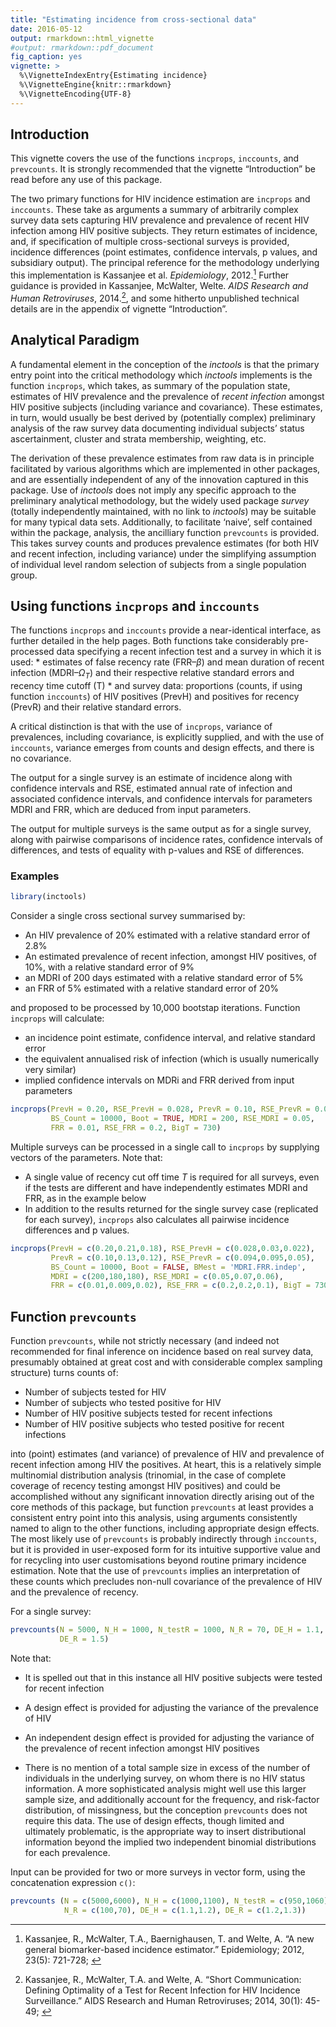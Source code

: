 ```yaml
---
title: "Estimating incidence from cross-sectional data"
date: 2016-05-12
output: rmarkdown::html_vignette
#output: rmarkdown::pdf_document
fig_caption: yes
vignette: >
  %\VignetteIndexEntry{Estimating incidence}
  %\VignetteEngine{knitr::rmarkdown}
  %\VignetteEncoding{UTF-8}
---
```


## Introduction

This vignette covers the use of the functions `incprops`, `inccounts`, and `prevcounts`. It is strongly recommended that the vignette "Introduction" be read before any use of this package.

The two primary functions for HIV incidence estimation are `incprops` and `inccounts`. These take as arguments a summary of arbitrarily complex survey data sets capturing HIV prevalence and prevalence of recent HIV infection among HIV positive subjects. They return estimates of incidence, and, if specification of multiple cross-sectional surveys is provided, incidence differences (point estimates, confidence intervals, p values, and subsidiary output). The principal reference for the methodology underlying this implementation is Kassanjee et al. *Epidemiology*, 2012.[^1] Further guidance is provided in Kassanjee, McWalter, Welte. *AIDS Research and Human Retroviruses*, 2014.[^2], and some hitherto unpublished technical details are in the appendix of vignette "Introduction".

## Analytical Paradigm

A fundamental element in the conception of the *inctools* is that the primary entry point into the critical methodology which *inctools* implements is the function  `incprops`, which takes, as summary of the population state, estimates of HIV prevalence and the prevalence of *recent infection* amongst HIV positive subjects (including variance and covariance). These estimates, in turn, would usually be best derived by (potentially complex) preliminary analysis of the raw survey data documenting individual subjects' status ascertainment, cluster and strata membership, weighting, etc.

The derivation of these prevalence estimates from raw data is in principle facilitated by various algorithms which are implemented in other packages, and are essentially independent of any of the innovation captured in this package. Use of *inctools* does not imply any specific approach to the preliminary analytical methodology, but the widely used package *survey* (totally independently maintained, with no link to *inctools*) may be suitable for many typical data sets. Additionally, to facilitate 'naive', self contained within the package, analysis, the ancilliary function `prevcounts` is provided. This takes survey counts and produces prevalence estimates (for both HIV and recent infection, including variance) under the simplifying assumption of individual level random selection of subjects from a single population group.


## Using functions `incprops` and `inccounts`

The functions `incprops` and `inccounts` provide a near-identical interface, as further detailed in the help pages. Both functions take considerably pre-processed data specifying a recent infection test and a survey in which it is used:
* estimates of false recency rate (FRR--$\beta$) and mean duration of recent infection (MDRI--$\Omega_T$) and their respective relative standard errors and recency time cutoff (T)
*  and survey data: proportions (counts, if using function `inccounts`) of HIV positives (PrevH) and positives for recency (PrevR) and their relative standard errors.

A critical distinction is that with the use of `incprops`, variance of prevalences, including covariance, is explicitly supplied, and with the use of `inccounts`, variance emerges from counts and design effects, and there is no covariance.  

The output for a single survey is an estimate of incidence along with confidence intervals and RSE, estimated annual rate of infection and associated confidence intervals, and confidence intervals for parameters MDRI and FRR, which are deduced from input parameters.

The output for multiple surveys is the same output as for a single survey, along with pairwise comparisons of incidence rates, confidence intervals of differences, and tests of equality with p-values and RSE of differences.


### Examples

```r
library(inctools)
```

Consider a single cross sectional survey summarised by:

* An HIV prevalence of 20% estimated with a relative standard error of 2.8%
* An estimated prevalence of recent infection, amongst HIV positives, of 10%, with a relative standard error of 9%
* an MDRI of 200 days estimated with a relative standard error of 5%
* an FRR of 5% estimated with a relative standard error of 20%

and proposed to be processed by 10,000 bootstap iterations. Function `incprops` will calculate:

* an incidence point estimate, confidence interval, and relative standard error
* the equivalent annualised risk of infection (which is usually numerically very similar)
* implied confidence intervals on MDRi and FRR derived from input parameters

```r
incprops(PrevH = 0.20, RSE_PrevH = 0.028, PrevR = 0.10, RSE_PrevR = 0.09,
         BS_Count = 10000, Boot = TRUE, MDRI = 200, RSE_MDRI = 0.05,
         FRR = 0.01, RSE_FRR = 0.2, BigT = 730)
```

Multiple surveys can be processed in a single call to `incprops` by supplying vectors of the parameters. Note that:

* A single value of recency cut off time $T$ is required for all surveys, even if the tests are different and have independently estimates MDRI and FRR, as in the example below
* In addition to the results returned for the single survey case (replicated for each survey), `incprops` also calculates all pairwise incidence differences and p values.


```r
incprops(PrevH = c(0.20,0.21,0.18), RSE_PrevH = c(0.028,0.03,0.022),
         PrevR = c(0.10,0.13,0.12), RSE_PrevR = c(0.094,0.095,0.05),
         BS_Count = 10000, Boot = FALSE, BMest = 'MDRI.FRR.indep',
         MDRI = c(200,180,180), RSE_MDRI = c(0.05,0.07,0.06),
         FRR = c(0.01,0.009,0.02), RSE_FRR = c(0.2,0.2,0.1), BigT = 730)
```



## Function `prevcounts`

Function `prevcounts`, while not strictly necessary (and indeed not recommended for final inference on incidence based on real survey data, presumably obtained at great cost and with considerable complex sampling structure) turns counts of:

* Number of subjects tested for HIV
* Number of subjects who tested positive for HIV
* Number of HIV positive subjects tested for recent infections
* Number of HIV positive subjects who tested positive for recent infections

into (point) estimates (and variance) of prevalence of HIV and prevalence of recent infection among HIV the positives. At heart, this is a relatively simple multinomial distribution analysis (trinomial, in the case of complete coverage of recency testing amongst HIV positives) and could be accomplished without any significant innovation directly arising out of the core methods of this package, but function `prevcounts` at least provides a consistent entry point into this analysis, using arguments consistently named to align to the other functions, including appropriate design effects. The most likely use of `prevcounts` is probably indirectly through `inccounts`, but it is provided in user-exposed form for its intuitive supportive value and for recycling into user customisations beyond routine primary incidence estimation. Note that the use of `prevcounts` implies an interpretation of these counts which precludes non-null covariance of the prevalence of HIV and the prevalence of recency.

For a single survey:

```r
prevcounts(N = 5000, N_H = 1000, N_testR = 1000, N_R = 70, DE_H = 1.1,
           DE_R = 1.5)
```

Note that:

* It is spelled out that in this instance all HIV positive subjects were tested for recent infection

* A design effect is provided for adjusting the variance of the prevalence of HIV

* An independent design effect is provided for adjusting the variance of the prevalence of recent infection amongst HIV positives

* There is no mention of a total sample size in excess of the number of individuals in the underlying survey, on whom there is no HIV status information. A more sophisticated analysis might well use this larger sample size, and additionally account for the frequency, and risk-factor distribution, of missingness, but the conception `prevcounts` does not require this data. The use of design effects, though limited and ultimately problematic, is the appropriate way to insert distributional information beyond the implied two independent binomial distributions for each prevalence.


Input can be provided for two or more surveys in vector form, using the concatenation expression `c()`:

```r
prevcounts (N = c(5000,6000), N_H = c(1000,1100), N_testR = c(950,1060),
            N_R = c(100,70), DE_H = c(1.1,1.2), DE_R = c(1.2,1.3))
```




[^1]: Kassanjee, R., McWalter, T.A., Baernighausen, T. and Welte, A. "A new general biomarker-based incidence estimator." Epidemiology; 2012, 23(5): 721-728; \doi{10.1097/EDE.0b013e3182576c07}

[^2]: Kassanjee, R., McWalter, T.A. and Welte, A. "Short Communication:
Defining Optimality of a Test for Recent Infection for HIV Incidence Surveillance." AIDS Research and Human Retroviruses; 2014, 30(1): 45-49; \doi{10.1089/aid.2013.0113}
